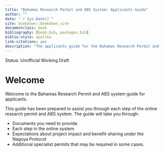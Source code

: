 ```yaml
--- 
title: "Bahamas Research Permit and ABS System: Applicants Guide"
author: ""
date: "`r Sys.Date()`"
site: bookdown::bookdown_site
documentclass: book
bibliography: [book.bib, packages.bib]
biblio-style: apalike
link-citations: yes
description: "The applicants guide for the Bahamas Research Permit and ABS system"
---
```


Status: Unofficial Working Draft

# Welcome

Welcome to the Bahamas Research Permit and ABS system guide for applicants.

This guide has been prepared to assist you through each step of the online research permit and ABS system. The guide will take you through:

- Documents you need to provide
- Each step in the online system
- Expectations about project impact and benefit-sharing under the Nagoya Protocol
- Additional specialist permits that may be required in some cases.